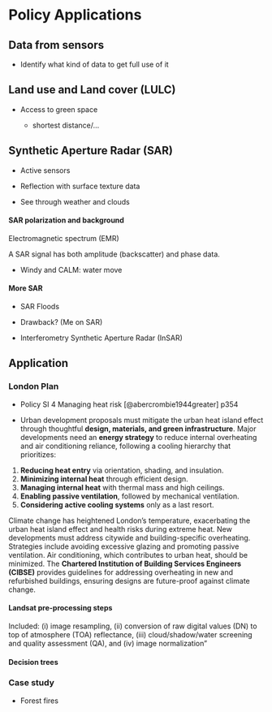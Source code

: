 # Policy Applications

## Data from sensors

-   Identify what kind of data to get full use of it

## Land use and Land cover (LULC)

-   Access to green space

    -   shortest distance/...

## Synthetic Aperture Radar (SAR)

-   Active sensors

-   Reflection with surface texture data

-   See through weather and clouds

#### SAR polarization and background

Electromagnetic spectrum (EMR)

A SAR signal has both amplitude (backscatter) and phase data.

-   Windy and CALM: water move

#### More SAR

-   SAR Floods

-   Drawback? (Me on SAR)

-   Interferometry Synthetic Aperture Radar (InSAR)

## Application

### London Plan

-   Policy SI 4 Managing heat risk [@abercrombie1944greater] p354

-   Urban development proposals must mitigate the urban heat island effect through thoughtful **design, materials, and green infrastructure**. Major developments need an **energy strategy** to reduce internal overheating and air conditioning reliance, following a cooling hierarchy that prioritizes:

1.  **Reducing heat entry** via orientation, shading, and insulation.
2.  **Minimizing internal heat** through efficient design.
3.  **Managing internal heat** with thermal mass and high ceilings.
4.  **Enabling passive ventilation**, followed by mechanical ventilation.
5.  **Considering active cooling systems** only as a last resort.

Climate change has heightened London's temperature, exacerbating the urban heat island effect and health risks during extreme heat. New developments must address citywide and building-specific overheating. Strategies include avoiding excessive glazing and promoting passive ventilation. Air conditioning, which contributes to urban heat, should be minimized. The **Chartered Institution of Building Services Engineers (CIBSE)** provides guidelines for addressing overheating in new and refurbished buildings, ensuring designs are future-proof against climate change.

#### Landsat pre-processing steps

Included: (i) image resampling, (ii) conversion of raw digital values (DN) to top of atmosphere (TOA) reflectance, (iii) cloud/shadow/water screening and quality assessment (QA), and (iv) image normalization"

#### Decision trees

### Case study

-   Forest fires

